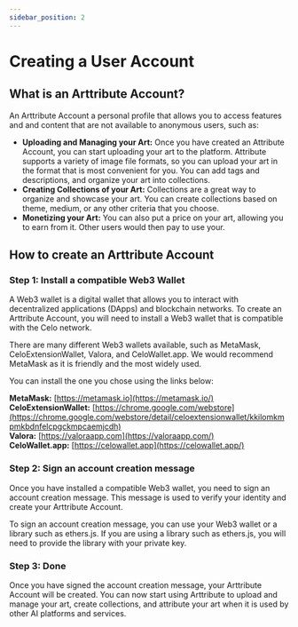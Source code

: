 ```yaml
---
sidebar_position: 2
---
```


# Creating a User Account

## What is an Arttribute Account?

An Arttribute Account a personal profile that allows you to access features and and content that are not available to anonymous users, such as:

- **Uploading and Managing your Art:** Once you have created an Attribute Account, you can start uploading your art to the platform. Attribute supports a variety of image file formats, so you can upload your art in the format that is most convenient for you. You can add tags and descriptions, and organize your art into collections.
- **Creating Collections of your Art:** Collections are a great way to organize and showcase your art. You can create collections based on theme, medium, or any other criteria that you choose.
- **Monetizing your Art:** You can also put a price on your art, allowing you to earn from it. Other users would then pay to use your.

## How to create an Arttribute Account

### Step 1: Install a compatible Web3 Wallet

A Web3 wallet is a digital wallet that allows you to interact with decentralized applications (DApps) and blockchain networks. To create an Arttribute Account, you will need to install a Web3 wallet that is compatible with the Celo network.

There are many different Web3 wallets available, such as MetaMask, CeloExtensionWallet, Valora, and CeloWallet.app. We would recommend MetaMask as it is friendly and the most widely used.

You can install the one you chose using the links below:

**MetaMask:** [https://metamask.io](https://metamask.io/)  
**CeloExtensionWallet:** [https://chrome.google.com/webstore](https://chrome.google.com/webstore/detail/celoextensionwallet/kkilomkmpmkbdnfelcpgckmpcaemjcdh)  
**Valora:** [https://valoraapp.com](https://valoraapp.com/)  
**CeloWallet.app:** [https://celowallet.app](https://celowallet.app/)

### Step 2: Sign an account creation message

Once you have installed a compatible Web3 wallet, you need to sign an account creation message. This message is used to verify your identity and create your Arttribute Account.

To sign an account creation message, you can use your Web3 wallet or a library such as ethers.js. If you are using a library such as ethers.js, you will need to provide the library with your private key.

### Step 3: Done

Once you have signed the account creation message, your Arttribute Account will be created. You can now start using Arttribute to upload and manage your art, create collections, and attribute your art when it is used by other AI platforms and services.

<!-- ## Why should I create an Arttribute Account?

- **Protect your Intellectual Property:** Arttribute makes it easy to attribute your art when it is used by other AI platforms and services. You can select from multiple licenses to protect your intellectual property and ensure that you are properly credited for your work.
- **Get Discovered by new Audiences:** Arttribute exposes your art to a new audience of AI developers and artists. This can help you to get discovered and grow your following.
- **Support the Development of AI Art:** Arttribute is committed to supporting the development of AI art. By creating an account, you are helping to build a community of artists and developers who are passionate about using AI to create new and innovative art. -->

<!-- ## What's next -->

